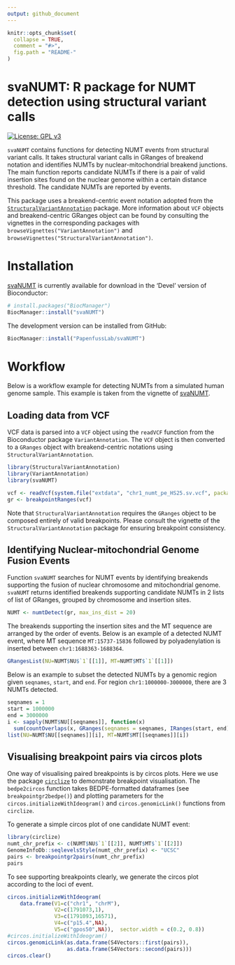 ```yaml
---
output: github_document
---
```


<!-- README.md is generated from README.Rmd. Please do not edit this file directly. -->

```r
knitr::opts_chunk$set(
  collapse = TRUE,
  comment = "#>",
  fig.path = "README-"
)
```

# svaNUMT: R package for NUMT detection using structural variant calls

<!-- badges: start -->

[![License: GPL v3](https://img.shields.io/badge/License-GPLv3-blue.svg)](https://www.gnu.org/licenses/gpl-3.0)    

<!-- badges: end -->

`svaNUMT` contains functions for detecting NUMT events from structural variant calls. 
It takes structural variant calls in GRanges of breakend notation and identifies NUMTs by 
nuclear-mitochondrial breakend junctions. The main function reports candidate NUMTs if there is a pair of valid insertion 
sites found on the nuclear genome within a certain distance threshold.
The candidate NUMTs are reported by events.

This package uses a breakend-centric event notation adopted from the 
[`StructuralVariantAnnotation`](https://www.bioconductor.org/packages/release/bioc/html/StructuralVariantAnnotation.html) package. 
More information about `VCF` objects and breakend-centric GRanges object can be found by consulting the vignettes in the 
corresponding packages with `browseVignettes("VariantAnnotation")` and 
`browseVignettes("StructuralVariantAnnotation")`.

# Installation

[svaNUMT](https://bioconductor.org/packages/svaNUMT) is currently available for download in the 'Devel' version of Bioconductor:

```r
# install.packages("BiocManager")
BiocManager::install("svaNUMT")
```

The development version can be installed from GitHub:

```r
BiocManager::install("PapenfussLab/svaNUMT")
```

# Workflow
Below is a workflow example for detecting NUMTs from a simulated human genome sample.
This example is taken from the vignette of [svaNUMT](https://bioconductor.org/packages/svaNUMT).

## Loading data from VCF

VCF data is parsed into a `VCF` object using the `readVCF` function from the
Bioconductor package `VariantAnnotation`.  The `VCF` object is then converted to a 
`GRanges` object with breakend-centric notations using `StructuralVariantAnnotation`. 

```r
library(StructuralVariantAnnotation)
library(VariantAnnotation)
library(svaNUMT)

vcf <- readVcf(system.file("extdata", "chr1_numt_pe_HS25.sv.vcf", package = "svaNUMT"))
gr <- breakpointRanges(vcf)
```

Note that `StructuralVariantAnnotation` requires the `GRanges` object to be 
composed entirely of valid breakpoints. Please consult the vignette of the 
`StructuralVariantAnnotation` package for ensuring breakpoint consistency.


## Identifying Nuclear-mitochondrial Genome Fusion Events
Function `svaNUMT` searches for NUMT events by identifying breakends 
supporting the fusion of nuclear chromosome and mitochondrial genome. 
`svaNUMT` returns identified breakends supporting candidate NUMTs in 2 lists 
of list of GRanges, grouped by chromosome and insertion sites. 

```r
NUMT <- numtDetect(gr, max_ins_dist = 20)
```

The breakends supporting the insertion sites and the MT sequence are arranged by
the order of events. Below is an example of a detected NUMT event, where 
MT sequence `MT:15737-15836` followed by polyadenylation is inserted between 
`chr1:1688363-1688364`.
```r
GRangesList(NU=NUMT$NU$`1`[[1]], MT=NUMT$MT$`1`[[1]])
```

Below is an example to subset the detected NUMTs by a genomic region 
given `seqnames`, `start`, and `end`. For region `chr1:1000000-3000000`,
there are 3 NUMTs detected.
 
```r
seqnames = 1
start = 1000000
end = 3000000
i <- sapply(NUMT$NU[[seqnames]], function(x) 
  sum(countOverlaps(x, GRanges(seqnames = seqnames, IRanges(start, end))))>0)
list(NU=NUMT$NU[[seqnames]][i], MT=NUMT$MT[[seqnames]][i])
```

## Visualising breakpoint pairs via circos plots

One way of visualising paired breakpoints is by circos plots. Here we use the 
package [`circlize`](https://doi.org/10.1093/bioinformatics/btu393) to 
demonstrate breakpoint visualisation. The `bedpe2circos` function takes 
BEDPE-formatted dataframes (see `breakpointgr2bedpe()`) and plotting 
parameters for the `circos.initializeWithIdeogram()` and `circos.genomicLink()` 
functions from `circlize`.

To generate a simple circos plot of one candidate NUMT event:
```r
library(circlize)
numt_chr_prefix <- c(NUMT$NU$`1`[[2]], NUMT$MT$`1`[[2]])
GenomeInfoDb::seqlevelsStyle(numt_chr_prefix) <- "UCSC"
pairs <- breakpointgr2pairs(numt_chr_prefix)
pairs
```

To see supporting breakpoints clearly, we generate the circos plot according to 
the loci of event.
```r
circos.initializeWithIdeogram(
    data.frame(V1=c("chr1", "chrM"),
               V2=c(1791073,1),
               V3=c(1791093,16571),
               V4=c("p15.4",NA),
               V5=c("gpos50",NA)),  sector.width = c(0.2, 0.8))
#circos.initializeWithIdeogram()
circos.genomicLink(as.data.frame(S4Vectors::first(pairs)), 
                   as.data.frame(S4Vectors::second(pairs)))
circos.clear()
```

<!-- # Citation

You can cite `svaNUMT` [here]()

```
@ARTICLE{svaNUMT,
  title    = "",
  author   = "",
  journal  = "",
  volume   = ,
  number   = ,
  pages    = ,
  month    = ,
  year     = ,
  url      = ,
  doi      = ,
  pmc      = 
}
```
-->
